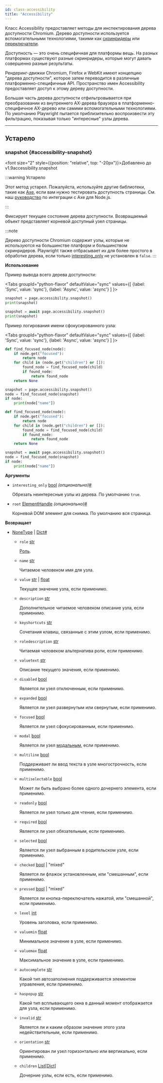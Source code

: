 ```yaml
---
id: class-accessibility
title: "Accessibility"
---
```


Класс Accessibility предоставляет методы для инспектирования дерева доступности Chromium. Дерево доступности используется вспомогательными технологиями, такими как [скринридеры](https://en.wikipedia.org/wiki/Screen_reader) или [переключатели](https://en.wikipedia.org/wiki/Switch_access).

Доступность — это очень специфичная для платформы вещь. На разных платформах существуют разные скринридеры, которые могут давать совершенно разные результаты.

Рендеринг-движки Chromium, Firefox и WebKit имеют концепцию "дерева доступности", которое затем переводится в различные платформенно-специфичные API. Пространство имен Accessibility предоставляет доступ к этому дереву доступности.

Большая часть дерева доступности отфильтровывается при преобразовании из внутреннего AX-дерева браузера в платформенно-специфичное AX-дерево или самими вспомогательными технологиями. По умолчанию Playwright пытается приблизительно воспроизвести эту фильтрацию, показывая только "интересные" узлы дерева.

---

## Устарело

### snapshot {#accessibility-snapshot}

<font size="2" style={{position: "relative", top: "-20px"}}>Добавлено до v1.9</font><x-search>accessibility.snapshot</x-search>

:::warning Устарело

Этот метод устарел. Пожалуйста, используйте другие библиотеки, такие как [Axe](https://www.deque.com/axe/), если вам нужно тестировать доступность страницы. См. наш [руководство](https://playwright.dev/docs/accessibility-testing) по интеграции с Axe для Node.js.

:::

Фиксирует текущее состояние дерева доступности. Возвращаемый объект представляет корневой доступный узел страницы.

:::note

Дерево доступности Chromium содержит узлы, которые не используются на большинстве платформ и большинством скринридеров. Playwright также отбрасывает их для более простого в обработке дерева, если только [interesting_only](/api/class-accessibility.mdx#accessibility-snapshot-option-interesting-only) не установлен в `false`.
:::

**Использование**

Пример вывода всего дерева доступности:

<Tabs
  groupId="python-flavor"
  defaultValue="sync"
  values={[
    {label: 'Sync', value: 'sync'},
    {label: 'Async', value: 'async'}
  ]
}>
<TabItem value="sync">

```py
snapshot = page.accessibility.snapshot()
print(snapshot)
```

</TabItem>
<TabItem value="async">

```py
snapshot = await page.accessibility.snapshot()
print(snapshot)
```

</TabItem>
</Tabs>

Пример логирования имени сфокусированного узла:

<Tabs
  groupId="python-flavor"
  defaultValue="sync"
  values={[
    {label: 'Sync', value: 'sync'},
    {label: 'Async', value: 'async'}
  ]
}>
<TabItem value="sync">

```py
def find_focused_node(node):
    if node.get("focused"):
        return node
    for child in (node.get("children") or []):
        found_node = find_focused_node(child)
        if found_node:
            return found_node
    return None

snapshot = page.accessibility.snapshot()
node = find_focused_node(snapshot)
if node:
    print(node["name"])
```

</TabItem>
<TabItem value="async">

```py
def find_focused_node(node):
    if node.get("focused"):
        return node
    for child in (node.get("children") or []):
        found_node = find_focused_node(child)
        if found_node:
            return found_node
    return None

snapshot = await page.accessibility.snapshot()
node = find_focused_node(snapshot)
if node:
    print(node["name"])
```

</TabItem>
</Tabs>

**Аргументы**
- `interesting_only` [bool] *(опционально)*<a aria-hidden="true" tabIndex="-1" class="list-anchor-link" id="accessibility-snapshot-option-interesting-only"/><a href="#accessibility-snapshot-option-interesting-only" class="list-anchor">#</a>
  
  Обрезать неинтересные узлы из дерева. По умолчанию `true`.
- `root` [ElementHandle] *(опционально)*<a aria-hidden="true" tabIndex="-1" class="list-anchor-link" id="accessibility-snapshot-option-root"/><a href="#accessibility-snapshot-option-root" class="list-anchor">#</a>
  
  Корневой DOM элемент для снимка. По умолчанию вся страница.

**Возвращает**
- [NoneType] | [Dict]<a aria-hidden="true" tabIndex="-1" class="list-anchor-link" id="accessibility-snapshot-return"/><a href="#accessibility-snapshot-return" class="list-anchor">#</a>
  - `role` [str]
    
    [Роль](https://www.w3.org/TR/wai-aria/#usage_intro).
  - `name` [str]
    
    Читаемое человеком имя для узла.
  - `value` [str] | [float]
    
    Текущее значение узла, если применимо.
  - `description` [str]
    
    Дополнительное читаемое человеком описание узла, если применимо.
  - `keyshortcuts` [str]
    
    Сочетания клавиш, связанные с этим узлом, если применимо.
  - `roledescription` [str]
    
    Читаемая человеком альтернатива роли, если применимо.
  - `valuetext` [str]
    
    Описание текущего значения, если применимо.
  - `disabled` [bool]
    
    Является ли узел отключенным, если применимо.
  - `expanded` [bool]
    
    Является ли узел развернутым или свернутым, если применимо.
  - `focused` [bool]
    
    Является ли узел сфокусированным, если применимо.
  - `modal` [bool]
    
    Является ли узел [модальным](https://en.wikipedia.org/wiki/Modal_window), если применимо.
  - `multiline` [bool]
    
    Поддерживает ли ввод текста в узле многострочность, если применимо.
  - `multiselectable` [bool]
    
    Может ли быть выбрано более одного дочернего элемента, если применимо.
  - `readonly` [bool]
    
    Является ли узел только для чтения, если применимо.
  - `required` [bool]
    
    Является ли узел обязательным, если применимо.
  - `selected` [bool]
    
    Является ли узел выбранным в родительском узле, если применимо.
  - `checked` [bool] | "mixed"
    
    Является ли флажок установленным, или "смешанным", если применимо.
  - `pressed` [bool] | "mixed"
    
    Является ли кнопка-переключатель нажатой, или "смешанной", если применимо.
  - `level` [int]
    
    Уровень заголовка, если применимо.
  - `valuemin` [float]
    
    Минимальное значение в узле, если применимо.
  - `valuemax` [float]
    
    Максимальное значение в узле, если применимо.
  - `autocomplete` [str]
    
    Какой тип автозаполнения поддерживается элементом управления, если применимо.
  - `haspopup` [str]
    
    Какой тип всплывающего окна в данный момент отображается для узла, если применимо.
  - `invalid` [str]
    
    Является ли и каким образом значение этого узла недействительным, если применимо.
  - `orientation` [str]
    
    Ориентирован ли узел горизонтально или вертикально, если применимо.
  - `children` [List]\[[Dict]\]
    
    Дочерние узлы, если есть, если применимо.

[Accessibility]: /api/class-accessibility.mdx "Accessibility"
[APIRequest]: /api/class-apirequest.mdx "APIRequest"
[APIRequestContext]: /api/class-apirequestcontext.mdx "APIRequestContext"
[APIResponse]: /api/class-apiresponse.mdx "APIResponse"
[APIResponseAssertions]: /api/class-apiresponseassertions.mdx "APIResponseAssertions"
[Browser]: /api/class-browser.mdx "Browser"
[BrowserContext]: /api/class-browsercontext.mdx "BrowserContext"
[BrowserType]: /api/class-browsertype.mdx "BrowserType"
[CDPSession]: /api/class-cdpsession.mdx "CDPSession"
[Clock]: /api/class-clock.mdx "Clock"
[ConsoleMessage]: /api/class-consolemessage.mdx "ConsoleMessage"
[Dialog]: /api/class-dialog.mdx "Dialog"
[Download]: /api/class-download.mdx "Download"
[ElementHandle]: /api/class-elementhandle.mdx "ElementHandle"
[Error]: /api/class-error.mdx "Error"
[FileChooser]: /api/class-filechooser.mdx "FileChooser"
[Frame]: /api/class-frame.mdx "Frame"
[FrameLocator]: /api/class-framelocator.mdx "FrameLocator"
[JSHandle]: /api/class-jshandle.mdx "JSHandle"
[Keyboard]: /api/class-keyboard.mdx "Keyboard"
[Locator]: /api/class-locator.mdx "Locator"
[LocatorAssertions]: /api/class-locatorassertions.mdx "LocatorAssertions"
[Mouse]: /api/class-mouse.mdx "Mouse"
[Page]: /api/class-page.mdx "Page"
[PageAssertions]: /api/class-pageassertions.mdx "PageAssertions"
[Playwright]: /api/class-playwright.mdx "Playwright"
[Request]: /api/class-request.mdx "Request"
[Response]: /api/class-response.mdx "Response"
[Route]: /api/class-route.mdx "Route"
[Selectors]: /api/class-selectors.mdx "Selectors"
[TimeoutError]: /api/class-timeouterror.mdx "TimeoutError"
[Touchscreen]: /api/class-touchscreen.mdx "Touchscreen"
[Tracing]: /api/class-tracing.mdx "Tracing"
[Video]: /api/class-video.mdx "Video"
[WebError]: /api/class-weberror.mdx "WebError"
[WebSocket]: /api/class-websocket.mdx "WebSocket"
[WebSocketRoute]: /api/class-websocketroute.mdx "WebSocketRoute"
[Worker]: /api/class-worker.mdx "Worker"
[Element]: https://developer.mozilla.org/en-US/docs/Web/API/element "Element"
[EvaluationArgument]: /evaluating.mdx#evaluation-argument "EvaluationArgument"
[Promise]: https://developer.mozilla.org/en-US/docs/Web/JavaScript/Reference/Global_Objects/Promise "Promise"
[iterator]: https://developer.mozilla.org/en-US/docs/Web/JavaScript/Reference/Iteration_protocols "Iterator"
[origin]: https://developer.mozilla.org/en-US/docs/Glossary/Origin "Origin"
[selector]: https://developer.mozilla.org/en-US/docs/Web/CSS/CSS_Selectors "selector"
[Serializable]: https://developer.mozilla.org/en-US/docs/Web/JavaScript/Reference/Global_Objects/JSON/stringify#Description "Serializable"
[UIEvent.detail]: https://developer.mozilla.org/en-US/docs/Web/API/UIEvent/detail "UIEvent.detail"
[UnixTime]: https://en.wikipedia.org/wiki/Unix_time "Unix Time"
[xpath]: https://developer.mozilla.org/en-US/docs/Web/XPath "xpath"

[Any]: https://docs.python.org/3/library/typing.html#typing.Any "Any"
[bool]: https://docs.python.org/3/library/stdtypes.html "bool"
[bytes]: https://docs.python.org/3/library/stdtypes.html#bytes "bytes"
[Callable]: https://docs.python.org/3/library/typing.html#typing.Callable "Callable"
[EventContextManager]: https://docs.python.org/3/reference/datamodel.html#context-managers "Event context manager"
[EventEmitter]: https://pyee.readthedocs.io/en/latest/#pyee.BaseEventEmitter "EventEmitter"
[Exception]: https://docs.python.org/3/library/exceptions.html#Exception "Exception"
[Dict]: https://docs.python.org/3/library/typing.html#typing.Dict "Dict"
[float]: https://docs.python.org/3/library/stdtypes.html#numeric-types-int-float-complex "float"
[int]: https://docs.python.org/3/library/stdtypes.html#numeric-types-int-float-complex "int"
[List]: https://docs.python.org/3/library/typing.html#typing.List "List"
[NoneType]: https://docs.python.org/3/library/constants.html#None "None"
[Pattern]: https://docs.python.org/3/library/re.html "Pattern"
[URL]: https://en.wikipedia.org/wiki/URL "URL"
[pathlib.Path]: https://realpython.com/python-pathlib/ "pathlib.Path"
[str]: https://docs.python.org/3/library/stdtypes.html#text-sequence-type-str "str"
[Union]: https://docs.python.org/3/library/typing.html#typing.Union "Union"
[datetime]: https://docs.python.org/3/library/datetime.html#datetime.datetime "datetime"

[all available image tags]: https://mcr.microsoft.com/en-us/product/playwright/python/about "all available image tags"
[Microsoft Artifact Registry]: https://mcr.microsoft.com/en-us/product/playwright/python/about "Microsoft Artifact Registry"
[Dockerfile.noble]: https://github.com/microsoft/playwright-python/blob/main/utils/docker/Dockerfile.noble "Dockerfile.noble"
